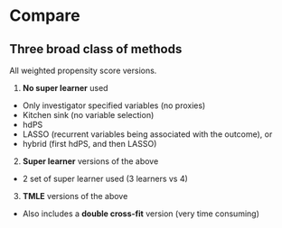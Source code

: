 # Compare

::: callout-tip
# Three broad class of methods 

All weighted propensity score versions. 

1. **No super learner** used
  - Only investigator specified variables (no proxies)
  - Kitchen sink (no variable selection)
  - hdPS
  - LASSO (recurrent variables being associated with the outcome), or 
  - hybrid (first hdPS, and then LASSO)
2. **Super learner** versions of the above
  - 2 set of super learner used (3 learners vs 4)
3. **TMLE** versions of the above
  - Also includes a **double cross-fit** version (very time consuming)
::: 
  
